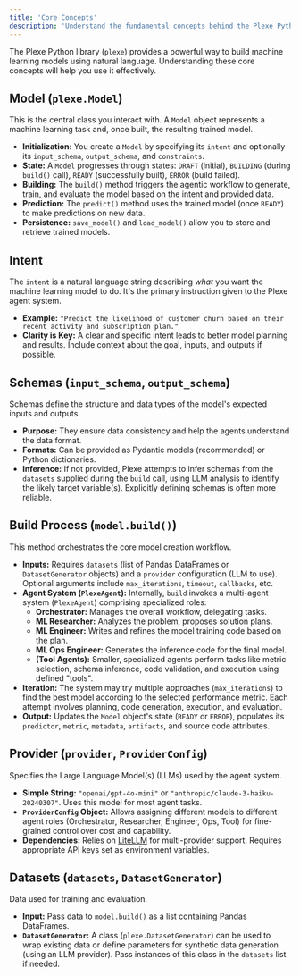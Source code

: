 ```yaml
---
title: 'Core Concepts'
description: 'Understand the fundamental concepts behind the Plexe Python library.'
---
```


The Plexe Python library (`plexe`) provides a powerful way to build machine learning models using natural language. Understanding these core concepts will help you use it effectively.

## Model (`plexe.Model`)

This is the central class you interact with. A `Model` object represents a machine learning task and, once built, the resulting trained model.

* **Initialization:** You create a `Model` by specifying its `intent` and optionally its `input_schema`, `output_schema`, and `constraints`.
* **State:** A `Model` progresses through states: `DRAFT` (initial), `BUILDING` (during `build()` call), `READY` (successfully built), `ERROR` (build failed).
* **Building:** The `build()` method triggers the agentic workflow to generate, train, and evaluate the model based on the intent and provided data.
* **Prediction:** The `predict()` method uses the trained model (once `READY`) to make predictions on new data.
* **Persistence:** `save_model()` and `load_model()` allow you to store and retrieve trained models.

## Intent

The `intent` is a natural language string describing *what* you want the machine learning model to do. It's the primary instruction given to the Plexe agent system.

* **Example:** `"Predict the likelihood of customer churn based on their recent activity and subscription plan."`
* **Clarity is Key:** A clear and specific intent leads to better model planning and results. Include context about the goal, inputs, and outputs if possible.

## Schemas (`input_schema`, `output_schema`)

Schemas define the structure and data types of the model's expected inputs and outputs.

* **Purpose:** They ensure data consistency and help the agents understand the data format.
* **Formats:** Can be provided as Pydantic models (recommended) or Python dictionaries.
* **Inference:** If not provided, Plexe attempts to infer schemas from the `datasets` supplied during the `build` call, using LLM analysis to identify the likely target variable(s). Explicitly defining schemas is often more reliable.

## Build Process (`model.build()`)

This method orchestrates the core model creation workflow.

* **Inputs:** Requires `datasets` (list of Pandas DataFrames or `DatasetGenerator` objects) and a `provider` configuration (LLM to use). Optional arguments include `max_iterations`, `timeout`, `callbacks`, etc.
* **Agent System (`PlexeAgent`):** Internally, `build` invokes a multi-agent system (`PlexeAgent`) comprising specialized roles:
    * **Orchestrator:** Manages the overall workflow, delegating tasks.
    * **ML Researcher:** Analyzes the problem, proposes solution plans.
    * **ML Engineer:** Writes and refines the model training code based on the plan.
    * **ML Ops Engineer:** Generates the inference code for the final model.
    * **(Tool Agents):** Smaller, specialized agents perform tasks like metric selection, schema inference, code validation, and execution using defined "tools".
* **Iteration:** The system may try multiple approaches (`max_iterations`) to find the best model according to the selected performance metric. Each attempt involves planning, code generation, execution, and evaluation.
* **Output:** Updates the `Model` object's state (`READY` or `ERROR`), populates its `predictor`, `metric`, `metadata`, `artifacts`, and source code attributes.

## Provider (`provider`, `ProviderConfig`)

Specifies the Large Language Model(s) (LLMs) used by the agent system.

* **Simple String:** `"openai/gpt-4o-mini"` or `"anthropic/claude-3-haiku-20240307"`. Uses this model for most agent tasks.
* **`ProviderConfig` Object:** Allows assigning different models to different agent roles (Orchestrator, Researcher, Engineer, Ops, Tool) for fine-grained control over cost and capability.
* **Dependencies:** Relies on [LiteLLM](https://docs.litellm.ai/docs/) for multi-provider support. Requires appropriate API keys set as environment variables.

## Datasets (`datasets`, `DatasetGenerator`)

Data used for training and evaluation.

* **Input:** Pass data to `model.build()` as a list containing Pandas DataFrames.
* **`DatasetGenerator`:** A class (`plexe.DatasetGenerator`) can be used to wrap existing data or define parameters for synthetic data generation (using an LLM provider). Pass instances of this class in the `datasets` list if needed.